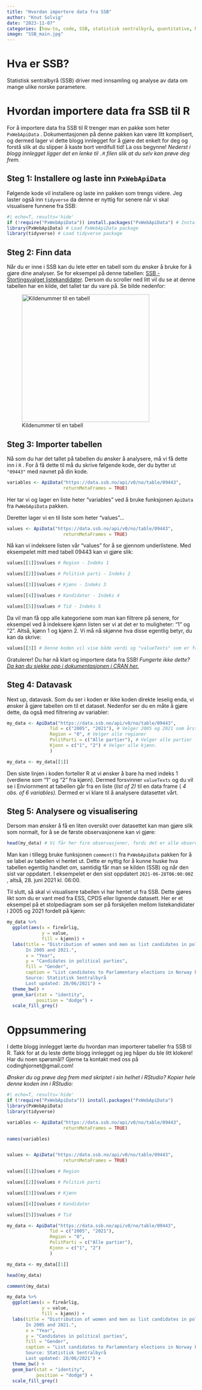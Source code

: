 ```yaml
---
title: "Hvordan importere data fra SSB"
author: "Knut Solvig"
date: "2023-11-07"
categories: [how-to, code, SSB, statistisk sentralbyrå, quantitative, Norwegian]
image: "SSB_main.jpg"
---
```


# Hva er SSB?

Statistisk sentralbyrå (SSB) driver med innsamling og analyse av data om mange ulike norske parametere.

# Hvordan importere data fra SSB til R

For å importere data fra SSB til R trenger man en pakke som heter `PxWebApiData` . Dokumentasjonen på denne pakken kan være litt komplisert, og dermed lager vi dette blogg innlegget for å gjøre det enkelt for deg og forstå slik at du slipper å kaste bort verdifull tid! La oss begynne! *Nederst i blogg innlegget ligger det en lenke til `.R` filen slik at du selv kan prøve deg frem.*

## Steg 1: Installere og laste inn `PxWebApiData` 

Følgende kode vil installere og laste inn pakken som trengs videre. Jeg laster også inn `tidyverse` da denne er nyttig for senere når vi skal visualisere funnene fra SSB:

```r
#| echo=T, results='hide'
if (!require("PxWebApiData")) install.packages("PxWebApiData") # Install package PxWebApiData if not found.
library(PxWebApiData) # Load PxWebApiData package
library(tidyverse) # Load tidyverse package
```

## Steg 2: Finn data

Når du er inne i SSB kan du lete etter en tabell som du ønsker å bruke for å gjøre dine analyser. Se for eksempel på denne tabellen: [SSB - Stortingsvalget listekandidater](https://www.ssb.no/valg/stortingsvalg/statistikk/stortingsvalget-listekandidater). Dersom du scroller ned litt vil du se at denne tabellen har en kilde, det tallet tar du vare på. Se bilde nedenfor:

![Kildenummer til en tabell](images/Screenshot 2023-11-07 at 10.29.10@2x.png){fig-align="center" width="340"}

## Steg 3: Importer tabellen

Nå som du har det tallet på tabellen du ønsker å analysere, må vi få dette inn i `R` . For å få dette til må du skrive følgende kode, der du bytter ut `"09443"` med navnet på din kode.

```r
variables <- ApiData("https://data.ssb.no/api/v0/no/table/09443",
                     returnMetaFrames = TRUE)
```

Her tar vi og lager en liste heter "variables" ved å bruke funksjonen `ApiData` fra `PwWebApiData` pakken.

Deretter lager vi en til liste som heter "values"...

```r
values <- ApiData("https://data.ssb.no/api/v0/no/table/09443",
                     returnMetaFrames = TRUE)
```

Nå kan vi indeksere listen vår "values" for å se gjennom underlistene. Med eksempelet mitt med tabell 09443 kan vi gjøre slik:

```r
values[[1]]$values # Region - Indeks 1

values[[2]]$values # Politisk parti - Indeks 2

values[[3]]$values # Kjønn - Indeks 3

values[[4]]$values # Kandidater - Indeks 4

values[[5]]$values # Tid - Indeks 5
```

Da vil man få opp alle kategoriene som man kan filtrere på senere, for eksempel ved å indeksere kjønn listen ser vi at det er to muligheter: "1" og "2". Altså, kjønn 1 og kjønn 2. Vi må nå skjønne hva disse egentlig betyr, du kan da skrive:

```r
values[[3]] # Denne koden vil vise både verdi og "valueTexts" som er forklaringen på hva variabelen betyr.
```

Gratulerer! Du har nå klart og importere data fra SSB! *Fungerte ikke dette? [Da kan du sjekke opp i dokumentasjonen i CRAN her.](https://cran.r-project.org/web/packages/PxWebApiData/vignettes/Introduction.html)*

## Steg 4: Datavask

Next up, datavask. Som du ser i koden er ikke koden direkte leselig enda, vi ønsker å gjøre tabellen om til et dataset. Nedenfor ser du en måte å gjøre dette, da også med filtrering av variabler:

```r
my_data <- ApiData("https://data.ssb.no/api/v0/no/table/09443",
                Tid = c("2005", "2021"), # Velger 2005 og 2021 som årstall.
                Region = "0", # Velger alle regioner
                PolitParti = c("Alle partier"), # Velger alle partier
                Kjonn = c("1", "2") # Velger alle kjønn.
                )

my_data <- my_data[[1]]
```

Den siste linjen i koden forteller R at vi ønsker å bare ha med indeks 1 (verdiene som "1" og "2" fra kjønn). Dermed forsvinner `valueTexts` og du vil se i Enviornment at tabellen går fra en liste (*list of 2)* til en data frame ( *4 obs. of 6 variables).* Dermed er vi klare til å analysere datasettet vårt.

## Steg 5: Analysere og visualisering

Dersom man ønsker å få en liten oversikt over datasettet kan man gjøre slik som normalt, for å se de første observasjonene kan vi gjøre:

```r
head(my_data) # Vi får her fire observasjoner, fordi det er alle observasjonene vårt dataset har.
```

Man kan i tillegg bruke funksjonen `comment()` fra `PxWebApiData` pakken for å se label av tabellen vi hentet ut. Dette er nyttig for å kunne huske hva tabellen egentlig handlet om, samtidig får man se kilden (SSB) og når den sist var oppdatert. I eksempelet er den sist oppdatert `2021-06-28T06:00:00Z` , altså, 28. juni 2021 kl. 06:00.

Til slutt, så skal vi visualisere tabellen vi har hentet ut fra SSB. Dette gjøres likt som du er vant med fra ESS, CPDS eller lignende datasett. Her er et eksempel på et stolpediagram som ser på forskjellen mellom listekandidater i 2005 og 2021 fordelt på kjønn:

```r
my_data %>% 
  ggplot(aes(x = fireårlig,
             y = value,
             fill = kjønn)) +
  labs(title = "Distribution of women and men as list candidates in political parties in Norway
       In 2005 and 2021.",
       x = "Year",
       y = "Candidates in political parties",
       fill = "Gender",
       caption = "List candidates to Parlamentary elections in Norway by gender.
       Source: Statistisk Sentralbyrå
       Last updated: 28/06/2021") +
  theme_bw() +
  geom_bar(stat = "identity",
           position = "dodge") +
  scale_fill_grey()
```

# Oppsummering

I dette blogg innlegget lærte du hvordan man importerer tabeller fra SSB til R. Takk for at du leste dette blogg innlegget og jeg håper du ble litt klokere! Har du noen spørsmål? Gjerne ta kontakt med oss på codinghjornet\@gmail.com!

*Ønsker du og prøve deg frem med skriptet i sin helhet i RStudio? Kopier hele denne koden inn i RStudio:*

```r
#| echo=T, results='hide'
if (!require("PxWebApiData")) install.packages("PxWebApiData")
library(PxWebApiData)
library(tidyverse)

variables <- ApiData("https://data.ssb.no/api/v0/no/table/09443",
                     returnMetaFrames = TRUE)

names(variables)


values <- ApiData("https://data.ssb.no/api/v0/no/table/09443",
                     returnMetaFrames = TRUE)

values[[1]]$values # Region

values[[2]]$values # Politisk parti

values[[3]]$values # Kjønn

values[[4]]$values # Kandidater

values[[5]]$values # Tid

my_data <- ApiData("https://data.ssb.no/api/v0/no/table/09443",
                Tid = c("2005", "2021"),
                Region = "0", 
                PolitParti = c("Alle partier"),
                Kjonn = c("1", "2")
                )

my_data <- my_data[[1]]

head(my_data)

comment(my_data)

my_data %>% 
  ggplot(aes(x = fireårlig,
             y = value,
             fill = kjønn)) +
  labs(title = "Distribution of women and men as list candidates in political parties in Norway
       In 2005 and 2021.",
       x = "Year",
       y = "Candidates in political parties",
       fill = "Gender",
       caption = "List candidates to Parlamentary elections in Norway by gender.
       Source: Statistisk Sentralbyrå
       Last updated: 28/06/2021") +
  theme_bw() +
  geom_bar(stat = "identity",
           position = "dodge") +
  scale_fill_grey()
```
